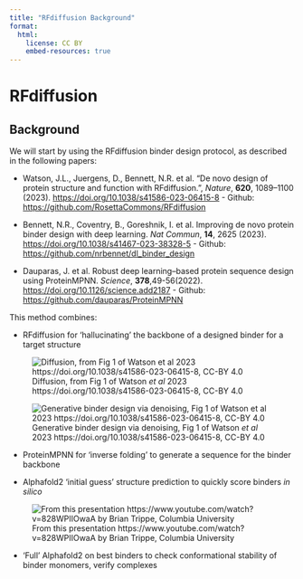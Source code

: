 ```yaml
---
title: "RFdiffusion Background"
format:
  html:
    license: CC BY
    embed-resources: true
---
```


# RFdiffusion

## Background

We will start by using the RFdiffusion binder design protocol, as described in the following papers:

- Watson, J.L., Juergens, D., Bennett, N.R. et al. "De novo design of protein structure and function with RFdiffusion.", _Nature_, **620**, 1089–1100 (2023). [https://doi.org/10.1038/s41586-023-06415-8](https://doi.org/10.1038/s41586-023-06415-8) - Github: [https://github.com/RosettaCommons/RFdiffusion](https://github.com/RosettaCommons/RFdiffusion)

- Bennett, N.R., Coventry, B., Goreshnik, I. et al. Improving de novo protein binder design with deep learning. _Nat Commun_, **14**, 2625 (2023). [https://doi.org/10.1038/s41467-023-38328-5](https://doi.org/10.1038/s41467-023-38328-5) - Github: [https://github.com/nrbennet/dl_binder_design](https://github.com/nrbennet/dl_binder_design)

- Dauparas, J. et al. Robust deep learning–based protein sequence design using ProteinMPNN. _Science_, **378**,49-56(2022). [https://doi.org/10.1126/science.add2187](https://doi.org/10.1126/science.add2187) - Github: [https://github.com/dauparas/ProteinMPNN](https://github.com/dauparas/ProteinMPNN)

This method combines:

- RFdiffusion for 'hallucinating' the backbone of a designed binder for a target structure

<!--
![Diffusion for binder design, from Figure 2, Yim _et al_ 2024 https://doi.org/10.1002/wcms.1711, CC-BY-NC 4.0](assets/images/diffusion_wcms1711-toc-0001-m.jpg)
-->

![Diffusion, from Fig 1 of Watson _et al_ 2023 https://doi.org/10.1038/s41586-023-06415-8, CC-BY 4.0](assets/images/watson_diffusion.jpg)

![Generative binder design via denoising, Fig 1 of Watson _et al_ 2023 https://doi.org/10.1038/s41586-023-06415-8, CC-BY 4.0](assets/images/watson_binder_diffusion.jpg)

- ProteinMPNN for 'inverse folding' to generate a sequence for the binder backbone

- Alphafold2 'initial guess' structure prediction to quickly score binders _in silico_ 

![From this presentation https://www.youtube.com/watch?v=828WPIIOwaA by Brian Trippe, Columbia University](assets/images/trippe_rfd_pmpnn_design_protocol.jpg)

- 'Full' Alphafold2 on best binders to check conformational stability of binder monomers, verify complexes
